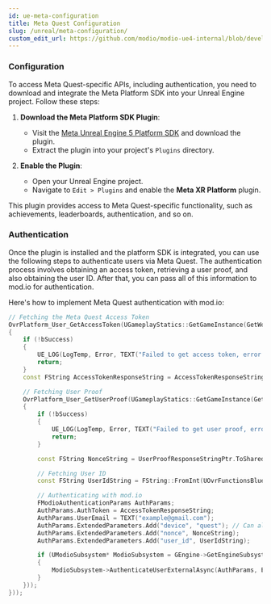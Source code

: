 ```yaml
---
id: ue-meta-configuration
title: Meta Quest Configuration
slug: /unreal/meta-configuration/
custom_edit_url: https://github.com/modio/modio-ue4-internal/blob/develop/Plugins/Modio/Doc/doc_root/en-us/meta/meta-configuration.mdx
---
```


### Configuration

To access Meta Quest-specific APIs, including authentication, you need to download and integrate the Meta Platform SDK into your Unreal Engine project. Follow these steps:

1. **Download the Meta Platform SDK Plugin**:
   - Visit the [Meta Unreal Engine 5 Platform SDK](https://developers.meta.com/horizon/downloads/package/unreal-5-platform-sdk-plugin/) and download the plugin.
   - Extract the plugin into your project's `Plugins` directory.

2. **Enable the Plugin**:
   - Open your Unreal Engine project.
   - Navigate to `Edit > Plugins` and enable the **Meta XR Platform** plugin.

This plugin provides access to Meta Quest-specific functionality, such as achievements, leaderboards, authentication, and so on.

### Authentication

Once the plugin is installed and the platform SDK is integrated, you can use the following steps to authenticate users via Meta Quest. The authentication process involves obtaining an access token, retrieving a user proof, and also obtaining the user ID. After that, you can pass all of this information to mod.io for authentication.

Here's how to implement Meta Quest authentication with mod.io:

```cpp
// Fetching the Meta Quest Access Token
OvrPlatform_User_GetAccessToken(UGameplayStatics::GetGameInstance(GetWorld()), OvrPlatform_User_GetAccessToken_Delegate::CreateWeakLambda(this, [this](bool bSuccess, FStringPtr AccessTokenResponseStringPtr, FString ErrorString)
{
	if (!bSuccess)
	{
		UE_LOG(LogTemp, Error, TEXT("Failed to get access token, error: %s"), *ErrorString);
		return;
	}
	const FString AccessTokenResponseString = AccessTokenResponseStringPtr.ToSharedRef().Get();

	// Fetching User Proof
	OvrPlatform_User_GetUserProof(UGameplayStatics::GetGameInstance(GetWorld()), OvrPlatform_User_GetUserProof_Delegate::CreateWeakLambda(this, [this, AccessTokenResponseString](bool bSuccess, FOvrUserProofPtr UserProofResponseStringPtr, FString ErrorString)
	{
		if (!bSuccess)
		{
			UE_LOG(LogTemp, Error, TEXT("Failed to get user proof, error: %s"), *ErrorString);
			return;
		}

		const FString NonceString = UserProofResponseStringPtr.ToSharedRef().Get().Nonce;

		// Fetching User ID
		const FString UserIdString = FString::FromInt(UOvrFunctionsBlueprintLibrary::Platform_GetLoggedInUserID());

		// Authenticating with mod.io
		FModioAuthenticationParams AuthParams;
		AuthParams.AuthToken = AccessTokenResponseString;
		AuthParams.UserEmail = TEXT("example@gmail.com");
		AuthParams.ExtendedParameters.Add("device", "quest"); // Can also be "rift"
		AuthParams.ExtendedParameters.Add("nonce", NonceString);
		AuthParams.ExtendedParameters.Add("user_id", UserIdString);

		if (UModioSubsystem* ModioSubsystem = GEngine->GetEngineSubsystem<UModioSubsystem>())
		{
			ModioSubsystem->AuthenticateUserExternalAsync(AuthParams, EModioAuthenticationProvider::Oculus, FOnErrorOnlyDelegateFast::CreateUObject(this, &UModioUGCSubsystem::OnAuthenticationComplete));
		}
	}));
}));
```